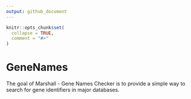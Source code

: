 ```yaml
---
output: github_document
---
```


<!-- README.md is generated from README.Rmd. Please edit that file -->

```r
knitr::opts_chunk$set(
  collapse = TRUE,
  comment = "#>"
)
```

# GeneNames

<!-- badges: start -->
<!-- badges: end -->

The goal of Marshall - Gene Names Checker is to provide a simple way to search for gene identifiers in major databases.


